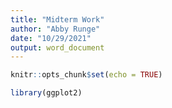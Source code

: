 ```yaml
---
title: "Midterm Work"
author: "Abby Runge"
date: "10/29/2021"
output: word_document
---
```


```r
knitr::opts_chunk$set(echo = TRUE)
```

```r
library(ggplot2)
```

